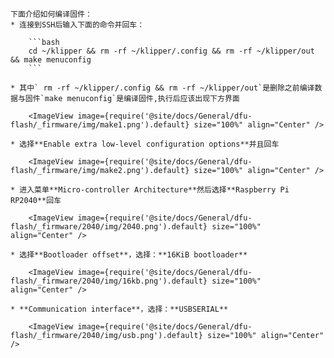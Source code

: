

    下面介绍如何编译固件：
    * 连接到SSH后输入下面的命令并回车：

        ```bash
        cd ~/klipper && rm -rf ~/klipper/.config && rm -rf ~/klipper/out && make menuconfig
        ```

    * 其中` rm -rf ~/klipper/.config && rm -rf ~/klipper/out`是删除之前编译数据与固件`make menuconfig`是编译固件,执行后应该出现下方界面

        <ImageView image={require('@site/docs/General/dfu-flash/_firmware/img/make1.png').default} size="100%" align="Center" />

    * 选择**Enable extra low-level configuration options**并且回车

        <ImageView image={require('@site/docs/General/dfu-flash/_firmware/img/make2.png').default} size="100%" align="Center" />

    * 进入菜单**Micro-controller Architecture**然后选择**Raspberry Pi RP2040**回车

        <ImageView image={require('@site/docs/General/dfu-flash/_firmware/2040/img/2040.png').default} size="100%" align="Center" />

    * 选择**Bootloader offset**，选择：**16KiB bootloader**

        <ImageView image={require('@site/docs/General/dfu-flash/_firmware/2040/img/16kb.png').default} size="100%" align="Center" />

    * **Communication interface**，选择：**USBSERIAL**

        <ImageView image={require('@site/docs/General/dfu-flash/_firmware/2040/img/usb.png').default} size="100%" align="Center" />